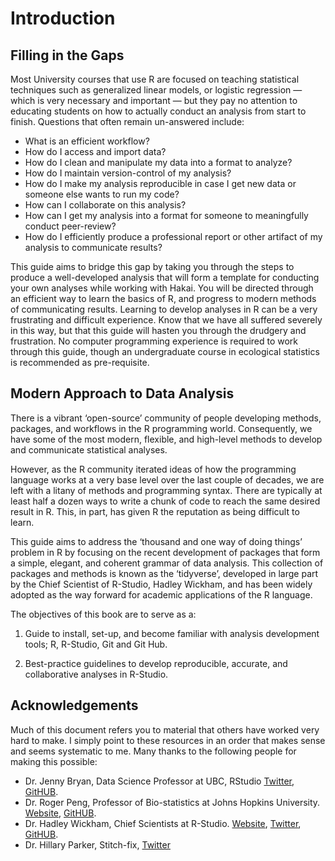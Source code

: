 # Introduction

## Filling in the Gaps

Most University courses that use R are focused on teaching statistical techniques such as generalized linear models, or logistic regression — which is very necessary and important — but they pay no attention to educating students on how to actually conduct an analysis from start to finish. Questions that often remain un-answered include:

* What is an efficient workflow? 
* How do I access and import data? 
* How do I clean and manipulate my data into a format to analyze?
* How do I maintain version-control of my analysis? 
* How do I make my analysis reproducible in case I get new data or someone else wants to run my code? 
* How can I collaborate on this analysis? 
* How can I get my analysis into a format for someone to meaningfully conduct peer-review? 
* How do I efficiently produce a professional report or other artifact of my analysis to communicate results?

This guide aims to bridge this gap by taking you through the steps to produce a well-developed analysis that will form a template for conducting your own analyses while working with Hakai. You will be directed through an efficient way to learn the basics of R, and progress to modern methods of communicating results. Learning to develop analyses in R can be a very frustrating and difficult experience. Know that we have all suffered severely in this way, but that this guide will hasten you through the drudgery and frustration. No computer programming experience is required to work through this guide, though an undergraduate course in ecological statistics is recommended as pre-requisite.  

## Modern Approach to Data Analysis

There is a vibrant 'open-source' community of people developing methods, packages, and workflows in the R programming world. Consequently, we have some of the most modern, flexible, and high-level methods to develop and communicate statistical analyses. 

However, as the R community iterated ideas of how the programming language works at a very base level over the last couple of decades, we are left with a litany of methods and programming syntax. There are typically at least half a dozen ways to write a chunk of code to reach the same desired result in R. This, in part, has given R the reputation as being difficult to learn.

This guide aims to address the 'thousand and one way of doing things' problem in R by focusing on the recent development of packages that form a simple, elegant, and coherent grammar of data analysis. This collection of packages and methods is known as the 'tidyverse', developed in large part by the Chief Scientist of R-Studio, Hadley Wickham, and has been widely adopted as the way forward for academic applications of the R language. 

The objectives of this book are to serve as a:

1) Guide to install, set-up, and become familiar with analysis development tools; R, R-Studio, Git and Git Hub.

2) Best-practice guidelines to develop reproducible, accurate, and collaborative analyses in R-Studio.

## Acknowledgements
Much of this document refers you to material that others have worked very hard to make. I simply point to these resources in an order that makes sense and seems systematic to me. Many thanks to the following people for making this possible:

* Dr. Jenny Bryan, Data Science Professor at UBC, RStudio [Twitter](https://twitter.com/JennyBryan), [GitHUB](https://github.com/jennybc).
* Dr. Roger Peng, Professor of Bio-statistics at Johns Hopkins University. [Website](http://www.biostat.jhsph.edu/~rpeng/), [GitHUB](https://github.com/rdpeng).
* Dr. Hadley Wickham, Chief Scientists at R-Studio. [Website](http://hadley.nz/), [Twitter](https://twitter.com/hadleywickham), [GitHUB](https://github.com/hadley).
* Dr. Hillary Parker, Stitch-fix, [Twitter]('https://twitter.com/hspter')
